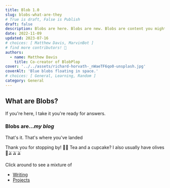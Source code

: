 ```yaml
---
title: Blob 1.0
slug: blobs-what-are-they
# True is draft, False is Publish
draft: false
description: Blobs are here. Blobs are new. Blobs are content you might like to chew on. Don't wait to engage. This blob is for you!
date: 2022-11-09
updated: 2023-07-16
# choices: [ Matthew Davis, MarvinBot ]
# find more contributors! 🦕
authors:
  - name: Matthew Davis
    title: Co-creator of BlobPlop
cover: '../../assets/richard-horvath-_nWaeTF6qo0-unsplash.jpg'
coverAlt: 'Blue blobs floating in space.'
# choices: [ General, Learning, Random ]
category: General
---
```


## What are Blobs?

If you're here, I take it you're ready for answers.

### Blobs are..._my blog_

That's it. That's where you've landed

Thank you for stopping by! 🍵🧁 Tea and a cupcake? I also usually have olives 🫱🫒🫒🫒

Click around to see a mixture of

- <a href='https://blobplop.com/blobs'>Writing</a>
- <a href='https://blobplop.com'>Projects</a>
